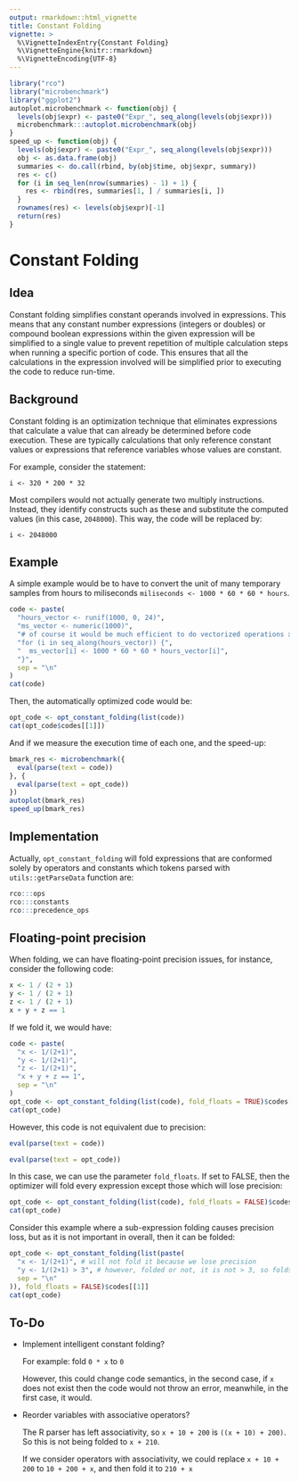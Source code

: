 ```yaml
---
output: rmarkdown::html_vignette
title: Constant Folding
vignette: >
  %\VignetteIndexEntry{Constant Folding}
  %\VignetteEngine{knitr::rmarkdown}
  %\VignetteEncoding{UTF-8}
---
```


```r
library("rco")
library("microbenchmark")
library("ggplot2")
autoplot.microbenchmark <- function(obj) {
  levels(obj$expr) <- paste0("Expr_", seq_along(levels(obj$expr)))
  microbenchmark:::autoplot.microbenchmark(obj)
}
speed_up <- function(obj) {
  levels(obj$expr) <- paste0("Expr_", seq_along(levels(obj$expr)))
  obj <- as.data.frame(obj)
  summaries <- do.call(rbind, by(obj$time, obj$expr, summary))
  res <- c()
  for (i in seq_len(nrow(summaries) - 1) + 1) {
    res <- rbind(res, summaries[1, ] / summaries[i, ])
  }
  rownames(res) <- levels(obj$expr)[-1]
  return(res)
}
```

# Constant Folding

## Idea

Constant folding simplifies constant operands involved in expressions. This means that any constant number expressions (integers or doubles) or compound boolean expressions within the given expression will be simplified to a single value to prevent repetition of multiple calculation steps when running a specific portion of code. This ensures that all the calculations in the expression involved will be simplified prior to executing the code to reduce run-time.

## Background

Constant folding is an optimization technique that eliminates expressions that calculate a value that can already be determined before code execution. These are typically calculations that only reference constant values or expressions that reference variables whose values are constant.

For example, consider the statement:

`i <- 320 * 200 * 32`

Most compilers would not actually generate two multiply instructions. Instead, they identify constructs such as these and substitute the computed values (in this case, `2048000`). This way, the code will be replaced by:

`i <- 2048000`

## Example

A simple example would be to have to convert the unit of many temporary samples from hours to miliseconds `miliseconds <- 1000 * 60 * 60 * hours`.

```r
code <- paste(
  "hours_vector <- runif(1000, 0, 24)",
  "ms_vector <- numeric(1000)",
  "# of course it would be much efficient to do vectorized operations xP",
  "for (i in seq_along(hours_vector)) {",
  "  ms_vector[i] <- 1000 * 60 * 60 * hours_vector[i]",
  "}",
  sep = "\n"
)
cat(code)
```

Then, the automatically optimized code would be:

```r
opt_code <- opt_constant_folding(list(code))
cat(opt_code$codes[[1]])
```

And if we measure the execution time of each one, and the speed-up:

```r
bmark_res <- microbenchmark({
  eval(parse(text = code))
}, {
  eval(parse(text = opt_code))
})
autoplot(bmark_res)
speed_up(bmark_res)
```

## Implementation

Actually, `opt_constant_folding` will fold expressions that are conformed solely by operators and constants which tokens parsed with `utils::getParseData` function are:

```r
rco:::ops
rco:::constants
rco:::precedence_ops
```

## Floating-point precision

When folding, we can have floating-point precision issues, for instance, consider the following code:

```r
x <- 1 / (2 + 1)
y <- 1 / (2 + 1)
z <- 1 / (2 + 1)
x + y + z == 1
```

If we fold it, we would have:

```r
code <- paste(
  "x <- 1/(2+1)",
  "y <- 1/(2+1)",
  "z <- 1/(2+1)",
  "x + y + z == 1",
  sep = "\n"
)
opt_code <- opt_constant_folding(list(code), fold_floats = TRUE)$codes[[1]]
cat(opt_code)
```

However, this code is not equivalent due to precision:

```r
eval(parse(text = code))
```

```r
eval(parse(text = opt_code))
```

In this case, we can use the parameter `fold_floats`. If set to FALSE, then the optimizer will fold every expression except those which will lose precision:

```r
opt_code <- opt_constant_folding(list(code), fold_floats = FALSE)$codes[[1]]
cat(opt_code)
```

Consider this example where a sub-expression folding causes precision loss, but as it is not important in overall, then it can be folded:

```r
opt_code <- opt_constant_folding(list(paste(
  "x <- 1/(2+1)", # will not fold it because we lose precision
  "y <- 1/(2+1) > 3", # however, folded or not, it is not > 3, so folds it
  sep = "\n"
)), fold_floats = FALSE)$codes[[1]]
cat(opt_code)
```

## To-Do

* Implement intelligent constant folding?
  
  For example: fold `0 * x` to `0`
  
  However, this could change code semantics, in the second case, if `x` does not exist then the code would not throw an error, meanwhile, in the first case, it would.

* Reorder variables with associative operators?
  
  The R parser has left associativity, so `x + 10 + 200` is `((x + 10) + 200)`. So this is not being folded to `x + 210`.
  
  If we consider operators with associativity, we could replace `x + 10 + 200` to  `10 + 200 + x`, and then fold it to `210 + x`

